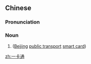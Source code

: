==Chinese==
{{zh-forms}}
{{zh-wp}}

===Pronunciation===
{{zh-pron
|m=一kǎtōng,cap=y
|c=jat1 kaat1 tung1
|mn=qz:Chi̍t-khah-tong/xm,zz:It-khá-thong
|cat=n
}}

===Noun===
{{zh-noun}}

# {{w|Yikatong}} ([[Beijing]] [[public transport]] [[smart card]])

[[zh:一卡通]]